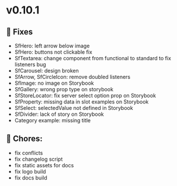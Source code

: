 
<Meta title="Releases/v0.10.1 - Latest/Change log" />

# v0.10.1


## 🐛 Fixes

- SfHero: left arrow below image
- SfHero: buttons not clickable fix
- SfTextarea: change component from functional to standard to fix listeners bug 
- SfCarousel: design broken 
- SfArrow, SfCircleIcon: remove doubled listeners
- SfImage: no image on Storybook
- SfGallery: wrong prop type on storybook
- SfStoreLocator: fix server select option prop on Storybook
- SfProperty: missing data in slot examples on Storybook 
- SfSelect: selectedValue not defined in Storybook
- SfDivider: lack of story on Storybook
- Category example: missing title


## 🧹 Chores:

- fix conflicts
- fix changelog script
- fix static assets for docs
- fix logo build 
- fix docs build